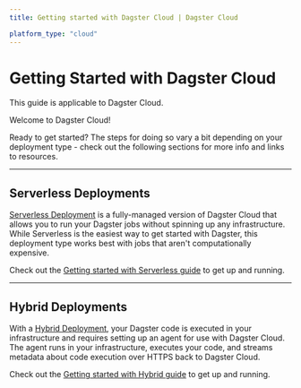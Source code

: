 ```yaml
---
title: Getting started with Dagster Cloud | Dagster Cloud

platform_type: "cloud"
---
```


# Getting Started with Dagster Cloud

<Note>This guide is applicable to Dagster Cloud.</Note>

Welcome to Dagster Cloud!

Ready to get started? The steps for doing so vary a bit depending on your deployment type - check out the following sections for more info and links to resources.

---

## Serverless Deployments

[Serverless Deployment](/dagster-cloud/deployment/serverless) is a fully-managed version of Dagster Cloud that allows you to run your Dagster jobs without spinning up any infrastructure. While Serverless is the easiest way to get started with Dagster, this deployment type works best with jobs that aren't computationally expensive.

Check out the [Getting started with Serverless guide](/dagster-cloud/getting-started/getting-started-with-serverless-deployment) to get up and running.

---

## Hybrid Deployments

With a [Hybrid Deployment](/dagster-cloud/deployment/hybrid), your Dagster code is executed in your infrastructure and requires setting up an agent for use with Dagster Cloud. The agent runs in your infrastructure, executes your code, and streams metadata about code execution over HTTPS back to Dagster Cloud.

Check out the [Getting started with Hybrid guide](/dagster-cloud/getting-started/getting-started-with-hybrid-deployment) to get up and running.
